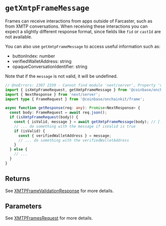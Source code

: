 
# `getXmtpFrameMessage`

Frames can receive interactions from apps outside of Farcaster, such as from XMTP conversations.
When receiving these interactions you can expect a slightly different response format,
since fields like `fid` or `castId` are not available.

You can also use `getXmtpFrameMessage` to access useful information such as:

- buttonIndex: number
- verifiedWalletAddress: string
- opaqueConversationIdentifier: string

Note that if the `message` is not valid, it will be undefined.

```ts twoslash
// @noErrors: 2307 2339 - Cannot find module 'next/server', Property 'verifiedWalletAddress' does not exist on type
import { isXmtpFrameRequest, getXmtpFrameMessage } from '@coinbase/onchainkit/xmtp'; // [!code focus]
import { NextResponse } from 'next/server';
import type { FrameRequest } from '@coinbase/onchainkit/frame';

async function getResponse(req: any): Promise<NextResponse> {
  const body: FrameRequest = await req.json();
  if (isXmtpFrameRequest(body)) {
    const { isValid, message } = await getXmtpFrameMessage(body); // [!code focus]
    // ... do something with the message if isValid is true
    if (isValid) {
      const { verifiedWalletAddress } = message;
      // ... do something with the verifiedWalletAddress
    }
  } else {
    // ...
  }
}
```

## Returns

See [XMTPFrameValidationResponse](/builderkits/onchainkit/xmtp/types#xmtpframevalidationresponse) for more details.

## Parameters

See [XMTPFramesRequest](/builderkits/onchainkit/xmtp/types#xmtpframesrequest) for more details.

<FeedbackWidget />

